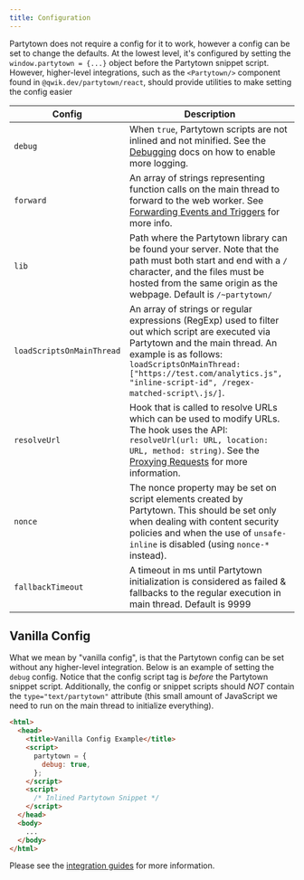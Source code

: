 ```yaml
---
title: Configuration
---
```


Partytown does not require a config for it to work, however a config can be set to change the defaults. At the lowest level, it's configured by setting the `window.partytown = {...}` object before the Partytown snippet script. However, higher-level integrations, such as the `<Partytown/>` component found in `@qwik.dev/partytown/react`, should provide utilities to make setting the config easier

| Config                    | Description                                                                                                                                                                                                                                                                 |
| ------------------------- | --------------------------------------------------------------------------------------------------------------------------------------------------------------------------------------------------------------------------------------------------------------------------- |
| `debug`                   | When `true`, Partytown scripts are not inlined and not minified. See the [Debugging](/debugging) docs on how to enable more logging.                                                                                                                                        |
| `forward`                 | An array of strings representing function calls on the main thread to forward to the web worker. See [Forwarding Events and Triggers](/forwarding-events) for more info.                                                                                                    |
| `lib`                     | Path where the Partytown library can be found your server. Note that the path must both start and end with a `/` character, and the files must be hosted from the same origin as the webpage. Default is `/~partytown/`                                                     |
| `loadScriptsOnMainThread` | An array of strings or regular expressions (RegExp) used to filter out which script are executed via Partytown and the main thread. An example is as follows: `loadScriptsOnMainThread: ["https://test.com/analytics.js", "inline-script-id", /regex-matched-script\.js/]`. |
| `resolveUrl`              | Hook that is called to resolve URLs which can be used to modify URLs. The hook uses the API: `resolveUrl(url: URL, location: URL, method: string)`. See the [Proxying Requests](/proxying-requests) for more information.                                                   |
| `nonce`                   | The nonce property may be set on script elements created by Partytown. This should be set only when dealing with content security policies and when the use of `unsafe-inline` is disabled (using `nonce-*` instead).                                                       |
| `fallbackTimeout`         | A timeout in ms until Partytown initialization is considered as failed & fallbacks to the regular execution in main thread. Default is 9999                                                                                                                                 |

## Vanilla Config

What we mean by "vanilla config", is that the Partytown config can be set without any higher-level integration. Below is an example of setting the `debug` config. Notice that the config script tag is _before_ the Partytown snippet script. Additionally, the config or snippet scripts should _NOT_ contain the `type="text/partytown"` attribute (this small amount of JavaScript we need to run on the main thread to initialize everything).

```html
<html>
  <head>
    <title>Vanilla Config Example</title>
    <script>
      partytown = {
        debug: true,
      };
    </script>
    <script>
      /* Inlined Partytown Snippet */
    </script>
  </head>
  <body>
    ...
  </body>
</html>
```

Please see the [integration guides](/integrations) for more information.
